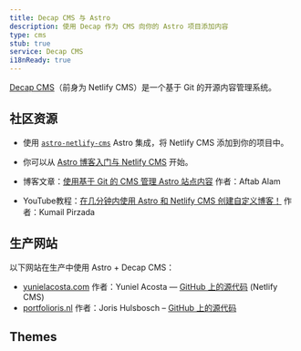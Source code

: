 ```yaml
---
title: Decap CMS 与 Astro
description: 使用 Decap 作为 CMS 向你的 Astro 项目添加内容
type: cms
stub: true
service: Decap CMS
i18nReady: true
---
```


[Decap CMS](https://www.decapcms.org/)（前身为 Netlify CMS）是一个基于 Git 的开源内容管理系统。
## 社区资源 

- 使用 [`astro-netlify-cms`](https://github.com/delucis/astro-netlify-cms) Astro 集成，将 Netlify CMS 添加到你的项目中。

- 你可以从 [Astro 博客入门与 Netlify CMS](https://github.com/delucis/astro-netlify-cms-starter) 开始。

- 博客文章：[使用基于 Git 的 CMS 管理 Astro 站点内容](https://aalam.vercel.app/blog/astro-and-git-cms-netlify) 作者：Aftab Alam

- YouTube教程：[在几分钟内使用 Astro 和 Netlify CMS 创建自定义博客！](https://www.youtube.com/watch?v=3yip2wSRX_4) 作者：Kumail Pirzada

## 生产网站

以下网站在生产中使用 Astro + Decap CMS：

- [yunielacosta.com](https://www.yunielacosta.com/) 作者：Yuniel Acosta — [GitHub 上的源代码](https://github.com/yacosta738/yacosta738.github.io) (Netlify CMS)
- [portfolioris.nl](https://www.portfolioris.nl/) 作者：Joris Hulsbosch – [GitHub 上的源代码](https://github.com/portfolioris/portfolioris.nl)

## Themes

<Grid >
  <Card title="Astros" href="https://astro.build/themes/details/astros" thumbnail="astros.png"/>
  <Card title="Enhanced Astro Starter" href="https://astro.build/themes/details/enhanced-astro-starter" thumbnail="enhanced-astro-starter.png"/>
  <Card title="Astro Decap CMS Starter" href="https://astro.build/themes/details/astro-decap-cms-starter" thumbnail="astro-decap-starter.png"/>
</Grid>